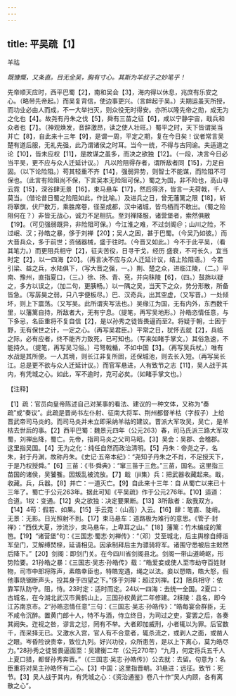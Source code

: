 ```yaml
---
---
---
```

title: 平吴疏【1】
---



羊祜

*既慷慨，又条直。目无全吴，胸有寸心。其斯为羊叔子之妙笔乎！*

先帝顺天应时，西平巴蜀【2】，南和吴会【3】，海内得以休息，兆庶有乐安之心。（略带先帝起。）而吴复背信，使边事更兴。（言衅起于吴。）夫期运虽天所授，而功业必由人而成，不一大举扫灭，则众役无时得安。亦所以隆先帝之勋，成无为之化也【4】。故尧有丹朱之伐【5】，舜有三苗之征【6】，咸以宁静宇宙，戢兵和众者也【7】。（神观焕发，音辞激昂，读之使人壮旺。）蜀平之时，天下皆谓吴当并亡【8】，自此来十三年【9】，是谓一周，平定之期，复在今日矣！议者常言吴楚有道后服，无礼先强，此乃谓诸侯之时耳。当今一统，不得与古同谕。夫适道之论【10】，皆未应权【11】，是故谋之虽多，而决之欲独【12】。（一段，决言今日必当平吴，更不应与众人迁延计议。）
凡以险阻得存者，谓所敌者同【15】，力足自固。（以下论险阻。）苟其轻重不齐【14】，强弱异势，则智士不能谋，而险阻不可保也。（此言有险阻尚不保，下言吴本无险阻可保。）蜀之为国，非不险也，高山寻云霓【15】，深谷肆无景【16】，束马悬车【17】，然后得济，皆言一夫荷戟，千人莫当。（借论昔日蜀之险阻如此，作比喻。）及进兵之日，曾无藩篱之限【18】，斩将搴旗，伏尸数万，乘胜席卷，径至成都，汉中诸城，皆鸟栖而不敢出。（蜀之险阻何在？）非皆无战心，诚力不足相抗。至刘禅降服，诸营堡者，索然俱散【19】。（可见强弱既异，非险阻可保。）今江淮之难，不过剑阁＠；山川之险，不过岷、汉；孙皓之暴，侈于刘禅【20】；吴人之困，甚于巴蜀。（今吴乃如彼。）而大晋兵众，多于前世；资储器械，盛于往时。（今晋又如此。）今不于此平吴，（看其笔力。）而更阻兵相守【2】，征夫苦役，日寻干戈，经历
盛衰，不可长久，宜当时定【2】，以一四海【20】。（再言决不应与众人迁延计议，结上险阻语。）
今若引梁、益之兵，水陆俱下，（写大晋之强，一。）荆、楚之众，进临江陵，（二。）平南、豫州，直指夏口，（三。）徐、扬、青、兗，并向秣陵【6】，（四。）鼓旆以疑之，多方以误之，（加二句，更胰畅。）以一隅之吴，当天下之众，势分形散，所备皆急。（写孱昊之弱，只八字便板尽。）巴、汉奇兵，出其空虚，（又写晋。）一处倾坏，则上下震荡。（又写吴。此所谓夹写法也。）吴缘江为国，无有内外，东西数千里，以藩篱自持，所敌者大，无有宁息。（提笔，再写吴地形。）孙皓恣情任意，与下多忌，名臣重将不复自信【2】，是以孙秀之徒皆畏逼而至2。将疑于朝，士困于野，无有保世之计，一定之心。（再写吴君臣。）平常之日，犹怀去就【2】，兵临之际，必有应者，终不能齐力致死，已可知也。（写来如睹手掌文。）其俗急速，不能持久。（提笔，再写吴习俗。）弓弩戟楯，不如中国【3】。（再写吴兵杖。）唯有水战是其所便。一人其境，则长江非复所固，还保城池，则去长入短。（再写吴长江。总是更不欲与众人迁延计议。）而官军悬进，人有致节之志【11】，吴人战于其内，有凭城之心。如此，军不逾时，克可必矣。（如睹手掌文也。）

【注释】

【1】疏：官员向皇帝陈述自己对某事的看法、建议的一种文体，又称为“奏疏”或“奏议”。此疏是晋尚书左仆射、征南大将军、荆州都督羊枯（字叔子）上给晋武帝司马炎的。而司马炎并未立即采纳羊祜的建议。晋派大军攻吴，吴亡，是羊枯去世后的事。【2】西平巴蜀：魏景元四年（公元263）春，司马氏派三路大军攻蜀，刘禅出降，蜀亡。先帝，指司马炎之父司马昭。【3】吴会：吴郡、会稽郡。这里指吴国。【4】无为之化：纯任自然而政治清明。【5】丹朱：帝尧之子，名朱，封于丹渊，故称丹朱。《史记·五帝本纪》：“尧知子丹朱之不肖，不足授天下，于是乃权授舜。”【6】三苗：《书·舜典》：“窜三苗于三危。”三苗，国名。这里指三苗国的诸侯，吴饕餮。因叛乱被流放。【7】戢（jií集）兵：把武器收藏起来。戢，收藏。兵，兵器。【8】并亡：一道灭亡。【9】自此来十三年：自
从蜀亡以来已十三年了。蜀亡于公元263年。据此可知《平吴疏》作于公元276年。【10】适道：合道。1权：变通。【12】央之欲独：决定要果断。【13】3所敌者：敌我双方。【14】4苟：假若、如果。【15】手云霓：（山高）入云。【16】肆：笔直、陡峭。无景：无影。日光照射不到。【17】束马悬车：道路极为难行的意思。《管子·封禅》：“西伐大夏，涉流沙，束马悬车，上卑耳之山。”【18】藩篱：竹木编成的篱笆。【19】“诸营堡”句：《三国志·蜀志·刘禅传》：“（邓）艾至城北，后主舆榇自缚诣军垒门，艾解缚焚榇，延请相见。因承制拜后主为骠骑将军。诸围守悉被后主敕然后降下。”【20】剑阁：即剑门关。在今四川省剑阁县北。剑阁一带山道崎岖，形势险要。21孙皓之暴：《三国志·吴志·孙皓传》载：“皓爱妾或使人至市劫夺百姓财物，司市中郎将陈声，素皓幸臣也，特皓宠遇，绳之以法。妾以愬皓，皓大怒，假他事烧锯断声头，投其身于四望之下。”侈于刘禅：超过刘禅。【2】阻兵相守：依靠军队防守。阻，恃。23时定：适时而定。24以一四海：去统一全国。2夏口：古城名，在今湖北武汉市黄鹤山上，三国孙权黄武二年修建。2秣陵：县名，即今江苏南京市。2“孙皓恣情任意”三句：《三国志·吴志·孙皓传》：“皓每宴会群臣，无不咸令沉醉。置黄门郎十人，特不与酒，侍立终日，为司过之吏，宴罢之后，各奏其阙失。迕视之咎，谬言之愆，罔有不举。大者即加威刑，小者辄以为罪。后官数千，而采择无已。又激水入宫，官人有不合意者，辄杀流之，或剥人之面，或凿人之眼。岑昏险谀贵幸，致位九列。好兴功役，众所患苦，是以上下离心，莫为皓尽力。”28孙秀之徒皆畏逼面至：吴建衡二年（公元270年）“九月，何定将兵五千人上夏口猎，都督孙秀奔晋。”（《三国志·吴志·孙皓传》）公去就：去留。句意为：名臣重将对吴主孙皓怀有二心。【3】中国：这里指晋朝。31悬进：远征。致节：死节。【3】吴人战于其内，有凭城之心：《资治通鉴》卷八十作“吴人内顾，各有离散之心”。